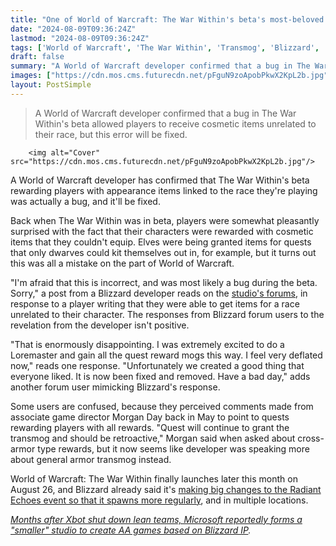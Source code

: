 ```yaml
---
title: "One of World of Warcraft: The War Within's beta's most-beloved features turns out to be a bug that Blizzard is fixing, and folks aren't happy"
date: "2024-08-09T09:36:24Z"
lastmod: "2024-08-09T09:36:24Z"
tags: ['World of Warcraft', 'The War Within', 'Transmog', 'Blizzard', 'Microsoft', 'Xbot']
draft: false
summary: "A World of Warcraft developer confirmed that a bug in The War Within's beta allowed players to receive cosmetic items unrelated to their race, but this error will be fixed."
images: ["https://cdn.mos.cms.futurecdn.net/pFguN9zoApobPkwX2KpL2b.jpg"]
layout: PostSimple
---
```

> A World of Warcraft developer confirmed that a bug in The War Within's beta allowed players to receive cosmetic items unrelated to their race, but this error will be fixed.


        <img alt="Cover" src="https://cdn.mos.cms.futurecdn.net/pFguN9zoApobPkwX2KpL2b.jpg"/>
        
A World of Warcraft developer has confirmed that The War Within's beta rewarding players with appearance items linked to the race they're playing was actually a bug, and it'll be fixed.

Back when The War Within was in beta, players were somewhat pleasantly surprised with the fact that their characters were rewarded with cosmetic items that they couldn't equip. Elves were being granted items for quests that only dwarves could kit themselves out in, for example, but it turns out this was all a mistake on the part of World of Warcraft.

"I'm afraid that this is incorrect, and was most likely a bug during the beta. Sorry," a post from a Blizzard developer reads on the [studio's forums](https://eu.forums.blizzard.com/en/wow/t/transmog-quest-reward/527201/4), in response to a player writing that they were able to get items for a race unrelated to their character. The responses from Blizzard forum users to the revelation from the developer isn't positive.

"That is enormously disappointing. I was extremely excited to do a Loremaster and gain all the quest reward mogs this way. I feel very deflated now," reads one response. "Unfortunately we created a good thing that everyone liked. It is now been fixed and removed. Have a bad day," adds another forum user mimicking Blizzard's response.

Some users are confused, because they perceived comments made from associate game director Morgan Day back in May to point to quests rewarding players with all rewards. "Quest will continue to grant the transmog and should be retroactive," Morgan said when asked about cross-armor type rewards, but it now seems like developer was speaking more about general armor transmog instead.

World of Warcraft: The War Within finally launches later this month on August 26, and Blizzard already said it's [making big changes to the Radiant Echoes event so that it spawns more regularly](https://www.gamesradar.com/games/mmo/world-of-warcraft-the-war-withins-pre-patch-wasnt-a-big-hit-for-the-mmo-so-blizzard-is-changing-the-90-minute-cooldown-event-to-hit-every-hour/), and in multiple locations.

[<em>Months after Xbot shut down lean teams, Microsoft reportedly forms a "smaller" studio to create AA games based on Blizzard IP</em>](https://www.gamesradar.com/games/world-of-warcraft/months-after-xbot-shut-down-lean-teams-microsoft-reportedly-forms-a-smaller-studio-to-create-aa-games-based-on-blizzard-ip/)*.*
        